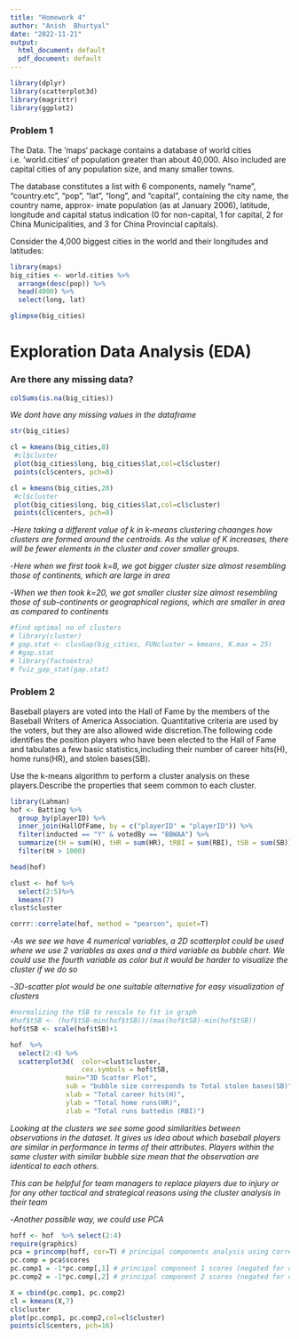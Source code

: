 ```yaml
---
title: "Homework 4"
author: "Anish  Bhurtyal"
date: "2022-11-21"
output:
  html_document: default
  pdf_document: default
---
```


```r
library(dplyr)
library(scatterplot3d)
library(magrittr)
library(ggplot2)
```



###   Problem 1

The Data. The ‘maps‘ package contains a database of world cities i.e. ‘world.cities‘ of
population greater than about 40,000. Also included are capital cities of any population
size, and many smaller towns.


The database constitutes a list with 6 components, namely "name", "country.etc",
"pop", "lat", "long", and "capital", containing the city name, the country name, approx-
imate population (as at January 2006), latitude, longitude and capital status indication
(0 for non-capital, 1 for capital, 2 for China Municipalities, and 3 for China Provincial
capitals).


Consider the 4,000 biggest cities in the world and their longitudes and latitudes:

```r
library(maps)
big_cities <- world.cities %>%
  arrange(desc(pop)) %>%
  head(4000) %>%
  select(long, lat)

glimpse(big_cities)
```

#  Exploration Data Analysis (EDA)

### Are there any missing data?


```r
colSums(is.na(big_cities))
```

*We dont have any missing values in the dataframe*

```r
str(big_cities)
```

```r
cl = kmeans(big_cities,8)
 #cl$cluster
 plot(big_cities$long, big_cities$lat,col=cl$cluster)
 points(cl$centers, pch=8)
```
```r
cl = kmeans(big_cities,20)
 #cl$cluster
 plot(big_cities$long, big_cities$lat,col=cl$cluster)
 points(cl$centers, pch=8)
```
-*Here taking a different value of k in k-means clustering chaanges how clusters are formed around the centroids. As the value of K increases, there will be fewer elements in the cluster and cover smaller groups. *

-*Here when we first took k=8, we got bigger cluster size almost resembling those of continents, which are large in area*

-*When we then took k=20, we got smaller cluster size almost resembling those of sub-continents or geographical regions, which are smaller in area as compared to continents*


```r
#find optimal no of clusters
# library(cluster)
# gap.stat <- clusGap(big_cities, FUNcluster = kmeans, K.max = 25)
# #gap.stat
# library(factoextra)
# fviz_gap_stat(gap.stat)
```



###   Problem 2

Baseball players are voted into the Hall of Fame by the members of the Baseball Writers
of America Association. Quantitative criteria are used by the voters, but they are also
allowed wide discretion.The following code identifies the position players who have
been elected to the Hall of Fame and tabulates a few basic statistics,including their
number of career hits(H), home runs(HR), and stolen bases(SB).

Use the k-means algorithm to perform a cluster analysis on these players.Describe
the properties that seem common to each cluster.

```r
library(Lahman)
hof <- Batting %>%
  group_by(playerID) %>%
  inner_join(HallOfFame, by = c("playerID" = "playerID")) %>%
  filter(inducted == "Y" & votedBy == "BBWAA") %>%
  summarize(tH = sum(H), tHR = sum(HR), tRBI = sum(RBI), tSB = sum(SB)) %>%
  filter(tH > 1000)
```

```r
head(hof)
```
```r
clust <- hof %>% 
  select(2:5)%>%
  kmeans(7)
clust$cluster
```

```r
corrr::correlate(hof, method = "pearson", quiet=T)
```
-*As we see we have 4 numerical variables, a 2D scatterplot could be used where we use 2 variables as axes and a third variable as bubble chart. We could use the fourth variable as color but it would be harder to visualize the cluster if we do so*

-*3D-scatter plot would be one suitable alternative for easy visualization of clusters*

```r

#normalizing the tSB to rescale to fit in graph
#hof$tSB <- (hof$tSB-min(hof$tSB))/(max(hof$tSB)-min(hof$tSB))
hof$tSB <- scale(hof$tSB)+1

hof  %>%
  select(2:4) %>%
  scatterplot3d(  color=clust$cluster,
                  cex.symbols = hof$tSB,
              main="3D Scatter Plot",
              sub = "bubble size corresponds to Total stolen bases(SB)",
              xlab = "Total career hits(H)",
              ylab = "Total home runs(HR)",
              zlab = "Total runs battedin (RBI)")
```



*Looking at the clusters we see some good similarities between observations in the dataset. It gives us idea about which baseball players are similar in performance in terms of their attributes. Players within the same cluster with similar bubble size mean that the observation are identical to each others.*

*This can be helpful for team managers to replace players due to injury or for any other tactical and strategical reasons using the cluster analysis in their team*

-*Another possible way, we could use PCA*

```r

hoff <- hof  %>% select(2:4)
require(graphics)
pca = princomp(hoff, cor=T) # principal components analysis using correlation matrix
pc.comp = pca$scores
pc.comp1 = -1*pc.comp[,1] # principal component 1 scores (negated for convenience)
pc.comp2 = -1*pc.comp[,2] # principal component 2 scores (negated for convenience)
```

```r
X = cbind(pc.comp1, pc.comp2)
cl = kmeans(X,7)
cl$cluster
plot(pc.comp1, pc.comp2,col=cl$cluster)
points(cl$centers, pch=16)
```
